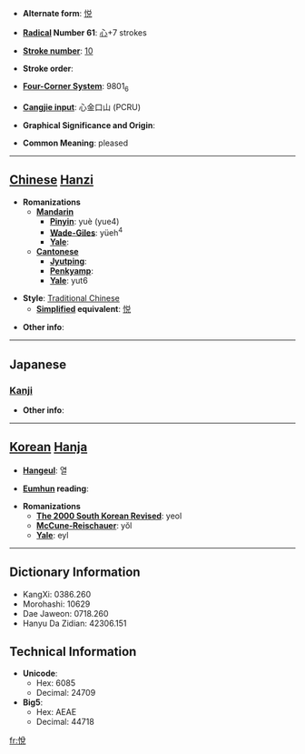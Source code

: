 * '''Alternate form''': [[悦]]

* '''[[Wiktionary:Chinese radical index| Radical]] Number 61''': [[Wiktionary:Chinese radical index 心|心]]+7 strokes

* '''[[Wiktionary:Chinese total strokes index|Stroke number]]''': [[Wiktionary:Chinese total strokes index 10|10]]

* '''Stroke order''': 

* '''[[Wiktionary:Chinese four corner index|Four-Corner System]]''': 9801<sub>6</sub>

* '''[[Wiktionary:Chinese Cangjie index|Cangjie input]]''': 心金口山 (PCRU)

* '''Graphical Significance and Origin''': 

* '''Common Meaning''': pleased

----

== [[Chinese]] [[Hanzi]] ==

* '''Romanizations'''
** '''[[Mandarin]]'''
*** '''[[Pinyin]]''': yuè (yue4)
*** '''[[Wade-Giles]]''': yüeh<sup>4</sup>
*** '''[[Yale]]''': 
** '''[[Cantonese]]'''
*** '''[[Jyutping]]''':
*** '''[[Penkyamp]]''': 
*** '''[[Yale]]''': yut6

* '''Style''': [[Traditional Chinese]] 
** '''[[Simplified Chinese|Simplified]] equivalent''': [[悦]]

* '''Other info''': 

----

==Japanese==
===[[Kanji]]===
{{kanji|on readings=[[えつ]] (etsu)
|kun readings=[[よろこぶ]] (yorokobu)
}}

* '''Other info''':  

----

== [[Korean]] [[Hanja]] ==

* '''[[Hangeul]]''': 열

* '''[[Eumhun]] reading''': 

* '''Romanizations'''
** '''[[The 2000 South Korean Revised Romanization|The 2000 South Korean Revised]]''': yeol
** '''[[McCune-Reischauer]]''': yŏl
** '''[[Yale]]''': eyl

----

== Dictionary Information ==

* KangXi: 0386.260
* Morohashi: 10629
* Dae Jaweon: 0718.260
* Hanyu Da Zidian: 42306.151

== Technical Information ==

* '''Unicode''':
** Hex: 6085
** Decimal: 24709
* '''Big5''':
** Hex: AEAE
** Decimal: 44718

[[fr:悅]]